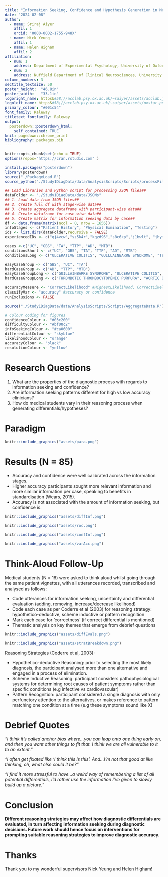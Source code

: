 ```yaml
---
title: "Information Seeking, Confidence and Hypothesis Generation in Medical Diagnoses"
date: "2024-02-08"
author:
  - name: Sriraj Aiyer
    affil: 1
    orcid: '0000-0002-1755-948X'
  - name: Nick Yeung
    affil: 1
  - name: Helen Higham
    affil: 2
affiliation:
  - num: 1
    address: Department of Experimental Psychology, University of Oxford
  - num: 2
    address: Nuffield Department of Clinical Neurosciences, University of Oxford
column_numbers: 3
sectitle_textsize: 50
poster_height:	"46.8in"
poster_width:	"33.1in"
logoright_name: https&#58;//acclab.psy.ox.ac.uk/~saiyer/assets/acclab.jpg
logoleft_name: https&#58;//acclab.psy.ox.ac.uk/~saiyer/assets/oxstar.png
primary_colour: "#001c54"
font_family: Raleway
titletext_fontfamily: Raleway
output: 
  posterdown::posterdown_html:
    self_contained: TRUE
knit: pagedown::chrome_print
bibliography: packages.bib
---
```


```r
knitr::opts_chunk$set(echo = TRUE)
options(repos="https://cran.rstudio.com" )
```

```r

install.packages("posterdown")
library(posterdown)
source("./PackageLoad.R")
source_python("./Study1DiagData/data/AnalysisScripts/Scripts/processFile.py")

```

```r
## Load Libraries and Python script for processing JSON files##
dataFolder <- "./Study1DiagData/data/JSONs"
## 1. Load data from JSON files##
## 2. Create full df with stage-wise data##
## 3. Create aggregate dataframe with participant-wise data##
## 4. Create dataframe for case-wise data##
## 5. Create matrix for information seeking data by case##
df <- data.frame(matrix(ncol = 0, nrow = 1656))
infoStages <- c("Patient History", "Physical Exmination", "Testing")
ids <- list.dirs(dataFolder,recursive = FALSE) 
experiencedIDs <- c("qj4vcw","sz5k4r","kqzd96","s8c6kp","j1bwlt", "jhym2l","gzsfhp")

cases <-c("UC", "GBS", "TA", "TTP", "AD", "MTB")
conditionsShort <- c("UC", "GBS", "TA", "TTP", "AD", "MTB")
conditionsLong <- c("ULCERATIVE COLITIS", "GUILLAINBARRE SYNDROME", "TEMPORAL ARTERITIS", "THROMBOTIC THROMBOCYTOPENIC PURPURA", "AORTIC DISSECTION", "MILIARY TB")

easyCaseGroup <- c("GBS", "UC", "TA") 
hardCaseGroup <- c("AD", "TTP", "MTB") 
easyCaseGroupLong <- c("GUILLAINBARRE SYNDROME", "ULCERATIVE COLITIS", "TEMPORAL ARTERITIS")
hardCaseGroupLong <- c("THROMBOTIC THROMBOCYTOPENIC PURPURA", "AORTIC DISSECTION", "MILIARY TB") 

accuracyMeasure <- "CorrectLikelihood" #HighestLikelihood, CorrectLikelihood, Differential
classifyVar <- "accuracy" #accuracy or confidence
runExclusions <- FALSE

source("./Study1DiagData/data/AnalysisScripts/Scripts/AggregateData.R")
```

```r

# Colour coding for figures
confidenceColour <- "#03c200"
difficultyColour <- "#bf00c2"
infoSeekingColour <- "#ca0600"
differentialColour <- "skyblue"
likelihoodColour <- "orange"
accuracyColour <- "black"
resolutionColour <- "yellow"
```

# Research Questions

1. What are the properties of the diagnostic process with regards to information seeking and confidence?
2. Are information seeking patterns different for high vs low accuracy clinicians?
3. How do medical students vary in their reasoning process when generating differentials/hypotheses?

# Paradigm

```r
knitr::include_graphics("assets/para.png")
```

# Results (N = 85)

- Accuracy and confidence were well calibrated across the information stages.
- Higher accuracy participants sought more relevant information and more similar information per case, speaking to benefits in standardisation (Wears, 2015).
- Accuracy is not associated with the amount of information seeking, but confidence is.

```r
knitr::include_graphics("assets/diffInf.png")
```

```r
knitr::include_graphics("assets/roc.png")
```

```r
knitr::include_graphics("assets/confInf.png")
```

```r
knitr::include_graphics("assets/varAcc.png")
```






# Think-Aloud Follow-Up

Medical students (N = 16) were asked to think aloud whilst going through the same patient vignettes, with all utterances recorded, transcribed and analysed as follows:

- Code utterances for information seeking, uncertainty and differential evaluation (adding, removing, increase/decrease likelihood)
- Code each case as per Coderre et al (2003) for reasoning strategy: hypothetico-deductive, scheme inductive or pattern recognition
- Mark each case for ‘correctness’ (if correct differential is mentioned)
- Thematic analysis on key themes that emerge from debrief questions


```r
knitr::include_graphics("assets/diffEvals.png")
```

```r
knitr::include_graphics("assets/stratBreakdown.png")
```

Reasoning Strategies (Coderre et al, 2003):

- Hypothetico-deductive Reasoning: prior to selecting the most likely diagnosis, the participant analysed more than one alternative and engaged in a process of elimination. 
- Scheme Inductive Reasoning: participant considers pathophysiological systems for determining root causes of patient symptoms rather than specific conditions (e.g infective vs cardiovascular)
- Pattern Recognition: participant considered a single diagnosis with only perfunctory attention to the alternatives, or makes reference to pattern matching one condition at a time (e.g these symptoms sound like X)






# Debrief Quotes

*"I think it's called anchor bias where...you can leap onto one thing early on, and then you want other things to fit that. I think we are all vulnerable to it to an extent."*

*"I often get fixated like 'I think this is this'. And...I'm not that good at like thinking, oh, what else could it be?”*

*“I find it more stressful to have...a weird way of remembering a list of all potential differentials, I'd rather use the information I've given to slowly build up a picture.”*

# Conclusion

**Different reasoning strategies may affect how diagnostic differentials are evaluated, in turn affecting information seeking during diagnostic decisions. Future work should hence focus on interventions for prompting suitable reasoning strategies to improve diagnostic accuracy.**

# Thanks

Thank you to my wonderful supervisors Nick Yeung and Helen Higham!                

